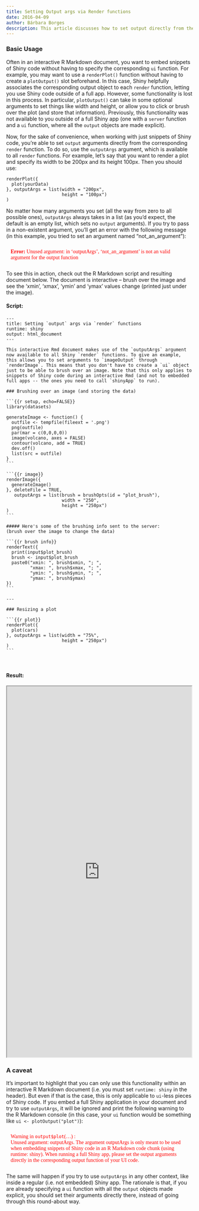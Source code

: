 ```yaml
---
title: Setting Output args via Render functions
date: 2016-04-09
author: Bárbara Borges
description: This article discusses how to set output directly from the render function when working with just snippets of Shiny code.
---
```


### Basic Usage

Often in an interactive R Markdown document, you want to embed snippets of Shiny code without having to specify the corresponding `ui` function. For example, you may want to use a `renderPlot()` function without having to create a `plotOutput()` slot beforehand. In this case, Shiny helpfully associates the corresponding output object to each `render` function, letting you use Shiny code outside of a full app. However, some functionality is lost in this process. In particular, `plotOutput()` can take in some optional arguments to set things like width and height, or allow you to click or brush over the plot (and store that information). Previously, this functionality was not available to you outside of a full Shiny app (one with a `server` function and a `ui` function, where all the `output` objects are made explicit). 

Now, for the sake of convenience, when working with just snippets of Shiny code, you're able to set `output` arguments directly from the corresponding `render` function. To do so, use the `outputArgs` argument, which is available to all `render` functions. For example, let's say that you want to render a plot and specify its width to be 200px and its height 100px. Then you should use: 

````
renderPlot({ 
  plot(yourData) 
}, outputArgs = list(width = "200px", 
                     height = "100px")
)
````

No matter how many arguments you set (all the way from zero to all possible ones), `outputArgs` always takes in a list (as you'd expect, the default is an empty list, which sets no `output` arguments). If you try to pass in a non-existent argument, you'll get an error with the following message (in this example, you tried to set an argument named "not_an_argument"):

<p style="color:#f00; font-family: serif; padding: 12px">
<strong>Error:</strong> Unused argument: in 'outputArgs', 'not_an_argument' is not an valid argument for the output function
</p>

To see this in action, check out the R Markdown script and resulting document below. The document is interactive -- brush over the image and see the 'xmin', 'xmax', 'ymin' and 'ymax'  values change (printed just under the image).

#### Script:
````
---
title: Setting `output` args via `render` functions
runtime: shiny
output: html_document
---

This interactive Rmd document makes use of the `outputArgs` argument now available to all Shiny `render` functions. To give an example, this allows you to set arguments to `imageOutput` through `renderImage`. This means that you don't have to create a `ui` object just to be able to brush over an image. Note that this only applies to snippets of Shiny code during an interactive Rmd (and not to embedded full apps -- the ones you need to call `shinyApp` to run).

### Brushing over an image (and storing the data)

```{{r setup, echo=FALSE}}
library(datasets)

generateImage <- function() {
  outfile <- tempfile(fileext = '.png')
  png(outfile)
  par(mar = c(0,0,0,0))
  image(volcano, axes = FALSE)
  contour(volcano, add = TRUE)
  dev.off()
  list(src = outfile)
}
```

```{{r image}}
renderImage({
  generateImage()
}, deleteFile = TRUE, 
   outputArgs = list(brush = brushOpts(id = "plot_brush"),
                     width = "250",
                     height = "250px")
)
```

##### Here's some of the brushing info sent to the server:
(brush over the image to change the data)

```{{r brush info}}
renderText({ 
  print(input$plot_brush)
  brush <- input$plot_brush
  paste0("xmin: ", brush$xmin, "; ",
         "xmax: ", brush$xmax, "; ",
         "ymin: ", brush$ymin, "; ",
         "ymax: ", brush$ymax)
})
```

---

### Resizing a plot

```{{r plot}}
renderPlot({ 
  plot(cars) 
}, outputArgs = list(width = "75%", 
                     height = "250px")
)
```
````
<br>

#### Result:
<iframe src="https://gallery.shinyapps.io/output-args/" style="width:99%;height:1000px;" title="Example Shiny app"></iframe>

### A caveat

It's important to highlight that you can only use this functionality within an interactive R Markdown document (i.e. you must set `runtime: shiny` in the header). But even if that is the case, this is only applicable to `ui`-less pieces of Shiny code. If you embed a full Shiny application in your document and try to use `outputArgs`, it will be ignored and print the following warning to the R Markdown console (in this case, your `ui` function would be something like `ui <- plotOutput("plot")`): 

<p style="color:#f00; font-family: serif; padding: 12px">
Warning in `output$plot`(...) :<br>
Unused argument: outputArgs. The argument outputArgs is only meant to be used when embedding snippets of Shiny code in an R Markdown code chunk (using runtime: shiny). When running a full Shiny app, please set the output arguments directly in the corresponding output function of your UI code.
</p>  

The same will happen if you try to use `outputArgs` in any other context, like inside a regular (i.e. not embedded) Shiny app. The rationale is that, if you are already specifying a `ui` function with all the `output` objects made explicit, you should set their arguments directly there, instead of going through this round-about way.
